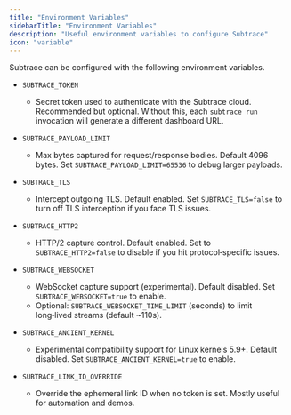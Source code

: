 ```yaml
---
title: "Environment Variables"
sidebarTitle: "Environment Variables"
description: "Useful environment variables to configure Subtrace"
icon: "variable"
---
```


Subtrace can be configured with the following environment variables.

- `SUBTRACE_TOKEN`
  - Secret token used to authenticate with the Subtrace cloud. Recommended but optional. Without this, each `subtrace run` invocation will generate a different dashboard URL.

- `SUBTRACE_PAYLOAD_LIMIT`
  - Max bytes captured for request/response bodies. Default 4096 bytes. Set `SUBTRACE_PAYLOAD_LIMIT=65536` to debug larger payloads.

- `SUBTRACE_TLS`
  - Intercept outgoing TLS. Default enabled. Set `SUBTRACE_TLS=false` to turn off TLS interception if you face TLS issues.

- `SUBTRACE_HTTP2`
  - HTTP/2 capture control. Default enabled. Set to `SUBTRACE_HTTP2=false` to disable if you hit protocol‑specific issues.

- `SUBTRACE_WEBSOCKET`
  - WebSocket capture support (experimental). Default disabled. Set `SUBTRACE_WEBSOCKET=true` to enable.
  - Optional: `SUBTRACE_WEBSOCKET_TIME_LIMIT` (seconds) to limit long‑lived streams (default ~110s).

- `SUBTRACE_ANCIENT_KERNEL`
  - Experimental compatibility support for Linux kernels 5.9+. Default disabled. Set `SUBTRACE_ANCIENT_KERNEL=true` to enable.

- `SUBTRACE_LINK_ID_OVERRIDE`
  - Override the ephemeral link ID when no token is set. Mostly useful for automation and demos.

